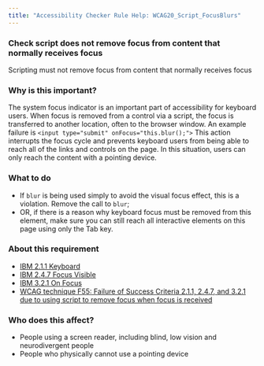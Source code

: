 ```yaml
---
title: "Accessibility Checker Rule Help: WCAG20_Script_FocusBlurs"
---
```


<div className="toolHelp">
<Row>
<Column colLg={16} colMd={8} colSm={4} className="toolHead">

### Check script does not remove focus from content that normally receives focus

<div id="locLevel"></div>

Scripting must not remove focus from content that normally receives focus

</Column>
</Row>
<Row>
<Column colLg={11} colMd={5} colSm={4} className="toolMain">

### Why is this important?

The system focus indicator is an important part of accessibility for keyboard users.  When focus is removed from a control via a script, the focus is transferred to another location, often to the browser window.
An example failure is `<input type="submit" onFocus="this.blur();">` This action interrupts the focus cycle and prevents keyboard users from being able to reach all of the links and controls on the page. In this situation, users can only reach the content with a pointing device.

<div id="locSnippet"></div>

### What to do

 * If `blur` is being used simply to avoid the visual focus effect, this is a violation. Remove the call to `blur`;
 * OR, if there is a reason why keyboard focus must be removed from this element, make sure you can still reach all interactive elements on this page using only the Tab key.

</Column>
<Column colLg={5} colMd={3} colSm={4} className="toolLeft">

### About this requirement

* [IBM 2.1.1 Keyboard](https://www.ibm.com/able/requirements/requirements/#2_1_1)
* [IBM 2.4.7 Focus Visible](https://www.ibm.com/able/requirements/requirements/#2_4_7)
* [IBM 3.2.1 On Focus](https://www.ibm.com/able/requirements/requirements/#3_2_1)
* [WCAG technique F55: Failure of Success Criteria 2.1.1, 2.4.7, and 3.2.1 due to using script to remove focus when focus is received](https://www.w3.org/WAI/WCAG21/Techniques/failures/F55)

### Who does this affect?

 * People using a screen reader, including blind, low vision and neurodivergent people
 * People who physically cannot use a pointing device

</Column>
</Row>
</div>

